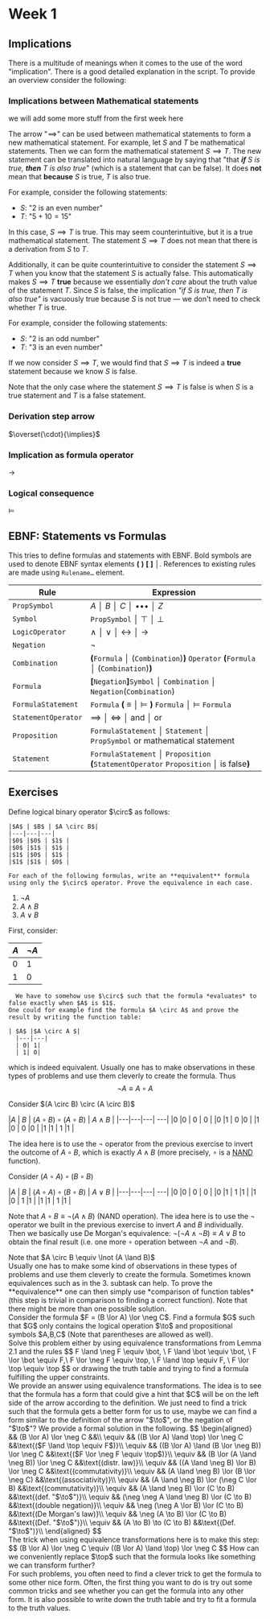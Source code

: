 
# Week 1

## Implications

There is a multitude of meanings when it comes to the use of the word "implication". There is a good detailed explanation in the script.
To provide an overview consider the following:


### Implications between Mathematical statements


<Callout type="warning" emoji="🚧">
  we will add some more stuff from the first week here
</Callout>

The arrow "$\implies$" can be used between mathematical statements to form a new mathematical statement. For example, let $S$ and $T$ be mathematical statements. Then we can form the mathematical statement $S \implies T$. The new statement can be translated into natural language by saying that "that ***if** $S$ is true, **then** $T$ is also true*" (which is a statement that can be false). It does **not** mean that **because** $S$ is true, $T$ is also true.

For example, consider the following statements:
- $S$: "$2$ is an even number"
- $T$: "$5 + 10 = 15$"

In this case, $S \implies T$ is true. This may seem counterintuitive, but it is a true mathematical statement. The statement $S \implies T$ does not mean that there is a derivation from $S$ to $T$.

Additionally, it can be quite counterintuitive to consider the statement $S \implies T$ when you know that the statement $S$ is actually false. This automatically makes $S \implies T$ **true** because we essentially *don't care* about the truth value of the statement $T$. Since $S$ is false, the implication *"if $S$ is true, then $T$ is also true"* is vacuously true because $S$ is not true — we don't need to check whether $T$ is true.

For example, consider the following statements:
- $S$: "$2$ is an odd number"
- $T$: "$3$ is an even number"

If we now consider $S \implies T$, we would find that $S \implies T$ is indeed a **true** statement because we know $S$ is false.

Note that the only case where the statement $S \implies T$ is false is when $S$ is a true statement and $T$ is a false statement.

### Derivation step arrow
$\overset{\cdot}{\implies}$

### Implication as formula operator


$\to$

### Logical consequence

$\vDash$



## EBNF: Statements vs Formulas

<div className="mt-4 [&_code]:font-[inherit] [&_code]:italic">

  This tries to define formulas and statements with EBNF. Bold symbols are used to denote EBNF syntax elements **(** **)** **\[** **]** **│**. References to existing rules are made using `Rulename…` element.

  | Rule                | Expression                                                                                                 |
  |---------------------|------------------------------------------------------------------------------------------------------------|
  | `PropSymbol`        | $A$ **│** $B$ **│** $C$ **│** ••• **│** $Z$                                                                |
  | `Symbol`            | `PropSymbol` **│** $\top$ **│** $\bot$                                                                     |
  | `LogicOperator`     | $\land$ **│** $\lor$ **│** $\leftrightarrow$ **│** $\to$                                                   |
  | `Negation`          | $\lnot$                                                                                                    |
  | `Combination`       | **(**`Formula` **│** $($`Combination`$)$**)** `Operator` **(**`Formula` **│** $($`Combination`$)$**)**     |
  | `Formula`           | **[**`Negation`**]**`Symbol` **│** `Combination` **│** `Negation`$($`Combination`$)$                       |
  | `FormulaStatement`  | `Formula` **(** $\equiv$ **│** $\models$ **)** `Formula` **│** $\models$ `Formula`                         |
  | `StatementOperator` | $\implies$ **│** $\iff$ **│** $\text{ and }$ **│** $\text{ or }$                                           |
  | `Proposition`       | `FormulaStatement` **│** `Statement` **│** `PropSymbol`&nbsp;or&nbsp;mathematical&nbsp;statement           |
  | `Statement`         | `FormulaStatement` **│** `Proposition` **(**`StatementOperator` `Proposition` **│** $\text{is false}$**)** |

</div>

## Exercises

<Problem title="Problem 1" source="Tobias Steinbrecher">
  <div label="question">
  Define logical binary operator $\circ$ as follows:

    |$A$ | $B$ | $A \circ B$|
    |---|---|---|
    |$0$ |$0$ | $1$ |
    |$0$ |$1$ | $1$ |
    |$1$ |$0$ | $1$ |
    |$1$ |$1$ | $0$ |

    For each of the following formulas, write an **equivalent** formula using only the $\circ$ operator. Prove the equivalence in each case.
  1. $\lnot A$ <br/>
  2. $A \land B$ <br/>
  3. $A \lor B$ <br/>
  </div>
  <div label="answer">
   First, consider:

  |$A$|$\lnot A$|
  |---|---|
  | 0| 1|
  | 1| 0|

      We have to somehow use $\circ$ such that the formula *evaluates* to false exactly when $A$ is $1$. 
    One could for example find the formula $A \circ A$ and prove the result by writing the function table:

    | $A$ |$A \circ A $|
      |---|---|
      | 0| 1|
      | 1| 0|

  which is indeed equivalent. Usually one has to make observations in these types of problems and use them cleverly to create the formula. Thus
  $$
  \lnot A \equiv A \circ A
  $$
  </div>
<div label="answer">
Consider $(A \circ B) \circ (A \circ B)$ 

 |$A$ | $B$ | $(A \circ B) \circ (A \circ B)$ | $A \land B$ |
    |---|---|---| ---| 
    |$0$ |$0$ | $0$ | $0$ |
    |$0$ |$1$ | $0$ |$0$ |
    |$1$ |$0$ | $0$ |$0$ |
    |$1$ |$1$ | $1$ |$1$ |

The idea here is to use the $\lnot$ operator from the previous exercise to invert the outcome of $A \circ B$, which is exactly $A \land B$ (more precisely, $\circ$ is a [NAND](https://en.wikipedia.org/wiki/Sheffer_stroke) function). 

</div>

<div label="answer">

Consider $(A \circ A) \circ (B \circ B)$ 

 |$A$ | $B$ | $(A \circ A) \circ (B \circ B)$ | $A \lor B$ |
    |---|---|---| ---| 
    |$0$ |$0$ | $0$ | $0$ |
    |$0$ |$1$ | $1$ |$1$ |
    |$1$ |$0$ | $1$ |$1$ |
    |$1$ |$1$ | $1$ |$1$ |

Note that $A \circ B \equiv \lnot (A \land B)$ (NAND operation).
The idea here is to use the $\lnot$ operator we built in the previous exercise to invert $A$ and $B$ individually. Then we basically use De Morgan's equivalence: $\lnot(\lnot A \land \lnot B) \equiv A \lor B$ to obtain the final result (i.e. one more $\circ$ operation between $\lnot A$ and $\lnot B$).
  
</div>
  <div label="hint">Note that $A \circ B \equiv \lnot (A \land B)$</div>
  <div label= "takeaway">   Usually one has to make some kind of observations in these types of problems and use them cleverly to create the formula. Sometimes known equivalences such as in the 3. subtask can help.  
   To prove the **equivalence** one can then simply use *comparison of function tables* (this step is trivial in comparison to finding a correct function). Note that there might be more than one possible solution.</div>
</Problem>

<Problem title="Equivalence Transformations" source="Philipp Barski">
  <div label="question">
      Consider the formula $F = (B \lor A) \lor \neg C$. Find a formula $G$ such that $G$ only contains the logical operation $\to$ and propositional symbols $A,B,C$ (Note that parentheses are allowed as well).<br/> 
       Solve this problem either by using equivalence transformations from Lemma 2.1 and the rules 
       $$
       F \land \neg F \equiv \bot, \  F \land \bot \equiv \bot, \ F \lor \bot \equiv F,\  F \lor \neg F \equiv \top, \ F \land \top \equiv F, \ F \lor \top \equiv \top
       $$ 
       or drawing the truth table and trying to find a formula fulfilling the upper constraints.
  </div>
  <div label="answer">
    We provide an answer using equivalence transformations. The idea is to see that the formula has a form that could give a hint that $C$ will be on the left side of the arrow according to the definition. We just need to find a trick such that the formula gets a better form for us to use, maybe we can find a form similar to the definition of the arrow "$\to$", or the negation of "$\to$"? We provide a formal solution in the following. 
    $$
    \begin{aligned}
      && (B \lor A) \lor \neg C &&\\
      \equiv && ((B \lor A) \land \top) \lor \neg C &&\text{($F \land \top \equiv F$)}\\
      \equiv && ((B \lor A) \land (B \lor \neg B)) \lor \neg C &&\text{($F \lor \neg F \equiv \top$)}\\
      \equiv && (B \lor (A \land \neg B)) \lor \neg C &&\text{(distr. law)}\\
      \equiv && ((A \land \neg B) \lor B) \lor \neg C &&\text{(commutativity)}\\
      \equiv && (A \land \neg B) \lor (B \lor \neg C) &&\text{(associativity)}\\
      \equiv && (A \land \neg B) \lor (\neg C \lor B) &&\text{(commutativity)}\\
      \equiv && (A \land \neg B) \lor (C \to B) &&\text{(def. "$\to$")}\\
      \equiv && (\neg \neg A \land \neg B) \lor (C \to B) &&\text{(double negation)}\\
      \equiv && \neg (\neg A \lor B) \lor (C \to B) &&\text{(De Morgan's law)}\\
      \equiv && \neg (A \to B) \lor (C \to B) &&\text{(Def. "$\to$")}\\
      \equiv && (A \to B) \to (C \to B) &&\text{(Def. "$\to$")}\\
    \end{aligned}
    $$
  </div>

  <div label="hint">
    The trick when using equivalence transformations here is to make this step: 
    $$
    (B \lor A) \lor \neg C \equiv ((B \lor A) \land \top) \lor \neg C
    $$
     How can we conveniently replace $\top$ such that the formula looks like something we can transform further?
  </div>
  <div label= "takeaway">
  For such problems, you often need to find a clever trick to get the formula to some other nice form. Often, the first thing you want to do is try out some common tricks and see whether you can get the formula into any other form. It is also possible to write down the truth table and try to fit a formula to the truth values.
  </div>
</Problem>


